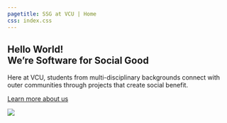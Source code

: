 ```yaml
---
pagetitle: SSG at VCU | Home
css: index.css
---
```


::: {.hero-banner} 

::: {.content-block}  

::: {.hero-text}
# Hello World! <br> We're Software for Social Good
Here at VCU, students from multi-disciplinary backgrounds connect with outer communities through projects that create social benefit.

::: {.hero-buttons}
[Learn more about us](){.btn .btn-primary .btn-lg role="button"}
:::

:::

::: {.hero-image-wrap}
![](assets/hero-image.png){.hero-image}
:::

:::

:::

